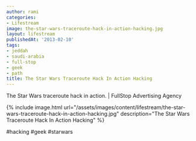 ```yaml
---
author: rami
categories:
- Lifestream
image: the-star-wars-traceroute-hack-in-action-hacking.jpg
layout: lifestream
publishedAt: '2013-02-10'
tags:
- jeddah
- saudi-arabia
- full-stop
- geek
- path
title: The Star Wars Traceroute Hack In Action Hacking
---
```


The Star Wars traceroute hack in action. | FullStop Advertising Agency

{% include image.html url="/assets/images/content/lifestream/the-star-wars-traceroute-hack-in-action-hacking.jpg" description="The Star Wars Traceroute Hack In Action Hacking" %}

#hacking #geek #starwars